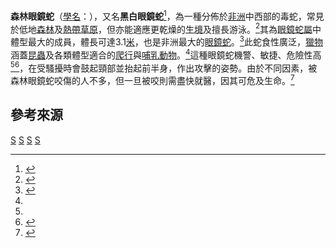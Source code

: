 {{Speciesbox 
| taxon = Naja melanoleuca
| image = Young forest cobra (Naja melanoleuca).jpg| status = LC
| status_system = IUCN3.1
| status_ref = <ref>Jallow, M., Penner, J., Rödel, M.-O., Luiselli, L., Chippaux, J.-P., Gonwouo, N.L., Kusamba, C. & Zassi-Boulou, A.-G. 2021. Naja melanoleuca. The IUCN Red List of Threatened Species 2021: e.T13265900A13265907. https://dx.doi.org/10.2305/IUCN.UK.2021-1.RLTS.T13265900A13265907.en. Downloaded on 12 August 2021.</ref>
| range_map =Forest cobra distribution.jpg
| binomial_authority = {{lang|en|Hallowell, 1857}}<ref name=database>{{cite web|title=Naja melanoleuca|url=http://eol.org/pages/791405/details|work=Encyclopedia of Life|accessdate=2014-03-22|archive-date=2013-09-16|archive-url=https://web.archive.org/web/20130916131049/http://eol.org/pages/791405/details|dead-url=no}}</ref><ref name="ITIS">{{cite web|url=http://www.itis.gov/servlet/SingleRpt/SingleRpt?search_topic=TSN&search_value=700630|title=Naja melanoleuca|accessdate=07-01-2015|publisher=ITIS ([[整合分類學資訊系統|整合分類學資訊系統]])|archive-date=2011-10-24|archive-url=https://web.archive.org/web/20111024160612/http://www.itis.gov/servlet/SingleRpt/SingleRpt?search_topic=TSN&search_value=700630|dead-url=no}}</ref>
| synonyms_ref =<ref name=database/>
| synonyms = {{collapsible list|title=列表|
*{{lang|la|''Naja haje'' var. ''melanoleuca''}} <br/><small>{{lang|en|Hallowell, 1857}}</small>
*''{{lang|la|Naja annulata}}'' <br/><small>{{lang|en|Buchholz & Peters, 1876}}</small>
*''{{lang|la|Aspidelaps bocagii}}'' <br/><small>{{lang|en|Sauvage, 1884}}</small>
*{{lang|la|''Naja haje'' var. ''leucosticta''}}<br/><small>{{lang|en|Fischer, 1885}}</small>
*''{{lang|la|Naia melanoleuca}}'' <br/><small>{{lang|en|Boulenger, 1896}}</small>
*''{{lang|la|Naja leucostica}}'' <br/><small>{{lang|en|Bethencourt-Ferreira, 1930}}</small>
*''{{lang|la|Naja melanoleuca subfulva}}'' <br/><small>{{lang|en|Laurent, 1955}}</small>
*''{{lang|la|Naja melanoleuca melanoleuca}}'' <br/><small>{{lang|en|Capocaccia, 1961}}</small>
*''{{lang|la|Naja melanoleuca subfulva}}'' <br/><small>{{lang|en|Broadley, 1962}}</small>
*''{{lang|la|Naja melanoleuca aurata}}'' <br/><small>{{lang|en|Stucki-Stirn, 1979}}</small>
*''{{lang|la|Naja subfulva}}'' <br/><small>{{lang|en|Chirio, 2006}}</small>
*''{{lang|la|Naja melanoleuca subfulva}}'' <br/><small>{{lang|en|Chirio & Lebreton, 2007}}</small>
*''{{lang|la|Naja (Boulengerina) melanoleuca}}'' <br/><small>{{lang|en|Wallach, 2009}}</small>	
}}}}
'''森林眼鏡蛇'''（[[學名|學名]]：'''''{{lang|la|Naja melanoleuca}}'''''），又名'''黑白眼鏡蛇'''<ref name="nm">{{cite web|title=Naja melanoleuca|url=http://www.toxinology.com/fusebox.cfm?fuseaction=main.snakes.display&id=SN0183|work=Clinical Toxinology Resource|publisher=University of Adelaide（[[阿德雷得大學|阿德雷得大學]]）|accessdate=2014-03-22|archive-url=https://web.archive.org/web/20131105042832/http://www.toxinology.com/fusebox.cfm?fuseaction=main.snakes.display&id=SN0183|archive-date=2013-11-05|dead-url=yes}}</ref>，為一種分佈於[[非洲|非洲]]中西部的毒蛇，常見於低地[[森林|森林]]及[[熱帶草原|熱帶草原]]，但亦能適應更乾燥的[[生境|生境]]及擅長游泳。<ref name="Oshea">{{cite book | title=Venomous Snakes of the World | url=https://archive.org/details/venomoussnakesof0000oshe | publisher=New Holland Publishers | last=O'Shea | first=M. | year=2005 | location=United Kingdom | page=[https://archive.org/details/venomoussnakesof0000oshe/page/71 71] | isbn=0-691-12436-1}}</ref>其為[[眼鏡蛇屬|眼鏡蛇屬]]中體型最大的成員，體長可達3.1[[米_(单位)|米]]，也是非洲最大的[[眼鏡蛇|眼鏡蛇]]。<ref name=Burton>{{cite book|last=Burton|first=M.|title=International Wildlife Encyclopedia|url=https://archive.org/details/internationalwil22burt0|year=2002|publisher=Marshall Cavendish Corp; 3rd edition|location=United States|isbn=0-7614-7270-3|pages=481–482}}</ref>此蛇食性廣泛，[[獵物|獵物]]涵蓋[[昆蟲|昆蟲]]及各類體型適合的[[爬行動物|爬行]]與[[哺乳動物|哺乳動物]]。<ref name="nm"/>這種眼鏡蛇機警、敏捷、危險性高<ref name=Oshea/><ref name=Snakes>{{cite web|last=Haji |first=R. |title=Venomous snakes and snake bite |url=http://www.zoocheck.com/Reportpdfs/Venomous%20snakes.pdf |work=Zoocheck Canada Inc. |page=14 |accessdate=2012-02-27 |deadurl=yes |archiveurl=https://web.archive.org/web/20120425231856/http://www.zoocheck.com/Reportpdfs/Venomous%20snakes.pdf |archivedate=2012-04-25 }}</ref>，在受騷擾時會鼓起頸部並抬起前半身，作出攻擊的姿勢。由於不同因素，被森林眼鏡蛇咬傷的人不多，但一旦被咬則需盡快就醫，因其可危及生命。<ref name=Davidson>{{cite web|title=Immediate First Aid for bites by the Forest cobra (Naja melanoleuca)|url=http://toxicology.ucsd.edu/Snakebite%20Protocols/Naja1.htm|work=Toxicology|publisher=University of California, San Diego|accessdate=2014-03-22|quote=Clinical experience with Naja melanoleuca has been very sparse, and few recorded bites have been documented.|archive-date=2014-02-12|archive-url=https://web.archive.org/web/20140212120949/http://toxicology.ucsd.edu/Snakebite%20Protocols/Naja1.htm|dead-url=no}}</ref>

==參考來源==
{{Reflist}}
{{taxonbar}}
[[Category:_1857年描述的动物|S]]
[[Category:毒蛇|S]]
[[Category:非洲爬行動物|S]]
[[Category:眼镜蛇属|S]]